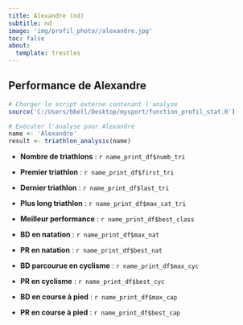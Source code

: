 ```yaml
---
title: Alexandre (nd)
subtitle: nd 
image: 'img/profil_photo//alexandre.jpg'
toc: false
about:
  template: trestles
---
```


## Performance de Alexandre

```r
# Charger le script externe contenant l'analyse
source('C:/Users/bbell/Desktop/mysport/function_profil_stat.R')

# Exécuter l'analyse pour Alexandre
name <- 'Alexandre'
result <- triathlon_analysis(name)
```

-   **Nombre de triathlons** : `r name_print_df$numb_tri`

-   **Premier triathlon** : `r name_print_df$first_tri`

-   **Dernier triathlon** : `r name_print_df$last_tri`

-   **Plus long triathlon** : `r name_print_df$max_cat_tri`

-   **Meilleur performance** : `r name_print_df$best_class`

-   **BD en natation** : `r name_print_df$max_nat`

-   **PR en natation** : `r name_print_df$best_nat`

-   **BD parcourue en cyclisme** : `r name_print_df$max_cyc`

-   **PR en cyclisme** : `r name_print_df$best_cyc`

-   **BD en course à pied** : `r name_print_df$max_cap`

-   **PR en course à pied** : `r name_print_df$best_cap`
